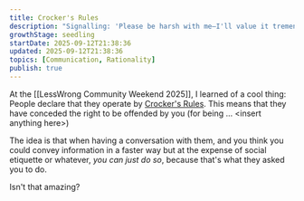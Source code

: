 ```yaml
---
title: Crocker's Rules
description: "Signalling: 'Please be harsh with me—I'll value it tremendously.'"
growthStage: seedling
startDate: 2025-09-12T21:38:36
updated: 2025-09-12T21:38:36
topics: [Communication, Rationality]
publish: true
---
```


At the [[LessWrong Community Weekend 2025]], I learned of a cool thing:
People declare that they operate by [Crocker's Rules](http://sl4.org/crocker.html).
This means that they have conceded the right to be offended by you (for being ... \<insert anything here\>)

The idea is that when having a conversation with them, and you think you could convey information in a faster way but at the expense of social etiquette or whatever, _you can just do so_, because that's what they asked you to do.

Isn't that amazing?


